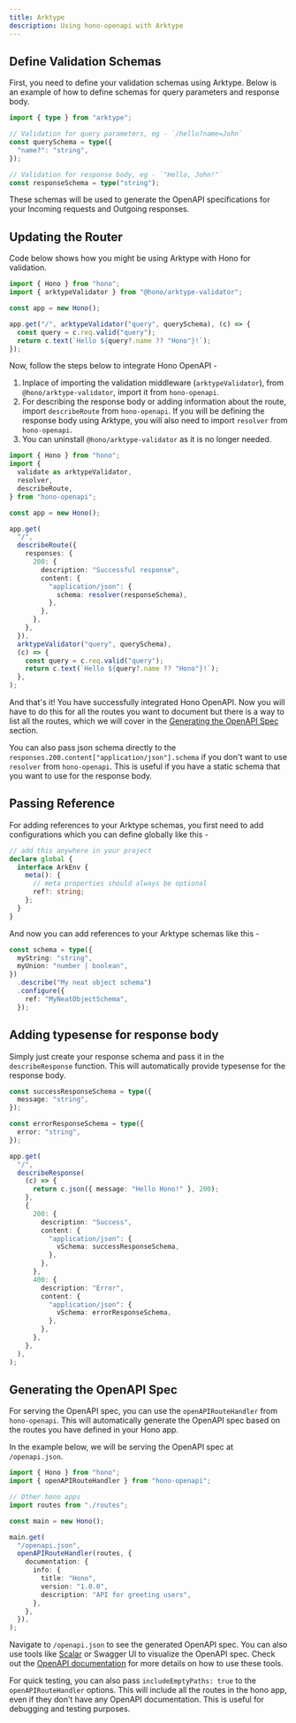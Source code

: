 ```yaml
---
title: Arktype
description: Using hono-openapi with Arktype
---
```


## Define Validation Schemas

First, you need to define your validation schemas using Arktype. Below is an example of how to define schemas for query parameters and response body.

```ts
import { type } from "arktype";

// Validation for query parameters, eg - `/hello?name=John`
const querySchema = type({
  "name?": "string",
});

// Validation for response body, eg - `"Hello, John!"`
const responseSchema = type("string");
```

These schemas will be used to generate the OpenAPI specifications for your Incoming requests and Outgoing responses.

## Updating the Router

Code below shows how you might be using Arktype with Hono for validation.

```ts
import { Hono } from "hono";
import { arktypeValidator } from "@hono/arktype-validator";

const app = new Hono();

app.get("/", arktypeValidator("query", querySchema), (c) => {
  const query = c.req.valid("query");
  return c.text(`Hello ${query?.name ?? "Hono"}!`);
});
```

Now, follow the steps below to integrate Hono OpenAPI -

1. Inplace of importing the validation middleware (`arktypeValidator`), from `@hono/arktype-validator`, import it from `hono-openapi`.
2. For describing the response body or adding information about the route, import `describeRoute` from `hono-openapi`. If you will be defining the response body using Arktype, you will also need to import `resolver` from `hono-openapi`.
3. You can uninstall `@hono/arktype-validator` as it is no longer needed.

```ts
import { Hono } from "hono";
import {
  validate as arktypeValidator,
  resolver,
  describeRoute,
} from "hono-openapi";

const app = new Hono();

app.get(
  "/",
  describeRoute({
    responses: {
      200: {
        description: "Successful response",
        content: {
          "application/json": {
            schema: resolver(responseSchema),
          },
        },
      },
    },
  }),
  arktypeValidator("query", querySchema),
  (c) => {
    const query = c.req.valid("query");
    return c.text(`Hello ${query?.name ?? "Hono"}!`);
  },
);
```

And that's it! You have successfully integrated Hono OpenAPI. Now you will have to do this for all the routes you want to document but there is a way to list all the routes, which we will cover in the [Generating the OpenAPI Spec](#generating-the-openapi-spec) section.

You can also pass json schema directly to the `responses.200.content["application/json"].schema` if you don't want to use `resolver` from `hono-openapi`. This is useful if you have a static schema that you want to use for the response body.

## Passing Reference

For adding references to your Arktype schemas, you first need to add configurations which you can define globally like this -

```ts
// add this anywhere in your project
declare global {
  interface ArkEnv {
    meta(): {
      // meta properties should always be optional
      ref?: string;
    };
  }
}
```

And now you can add references to your Arktype schemas like this -

```ts
const schema = type({
  myString: "string",
  myUnion: "number | boolean",
})
  .describe("My neat object schema")
  .configure({
    ref: "MyNeatObjectSchema",
  });
```

## Adding typesense for response body

Simply just create your response schema and pass it in the `describeResponse` function. This will automatically provide typesense for the response body.

```ts
const successResponseSchema = type({
  message: "string",
});

const errorResponseSchema = type({
  error: "string",
});

app.get(
  "/",
  describeResponse(
    (c) => {
      return c.json({ message: "Hello Hono!" }, 200);
    },
    {
      200: {
        description: "Success",
        content: {
          "application/json": {
            vSchema: successResponseSchema,
          },
        },
      },
      400: {
        description: "Error",
        content: {
          "application/json": {
            vSchema: errorResponseSchema,
          },
        },
      },
    },
  ),
);
```

## Generating the OpenAPI Spec

For serving the OpenAPI spec, you can use the `openAPIRouteHandler` from `hono-openapi`. This will automatically generate the OpenAPI spec based on the routes you have defined in your Hono app.

In the example below, we will be serving the OpenAPI spec at `/openapi.json`.

```ts
import { Hono } from "hono";
import { openAPIRouteHandler } from "hono-openapi";

// Other hono apps
import routes from "./routes";

const main = new Hono();

main.get(
  "/openapi.json",
  openAPIRouteHandler(routes, {
    documentation: {
      info: {
        title: "Hono",
        version: "1.0.0",
        description: "API for greeting users",
      },
    },
  }),
);
```

Navigate to `/openapi.json` to see the generated OpenAPI spec. You can also use tools like [Scalar](https://scalar.com/) or Swagger UI to visualize the OpenAPI spec. Check out the [OpenAPI documentation](/docs/openapi/ui) for more details on how to use these tools.

For quick testing, you can also pass `includeEmptyPaths: true` to the `openAPIRouteHandler` options. This will include all the routes in the hono app, even if they don't have any OpenAPI documentation. This is useful for debugging and testing purposes.